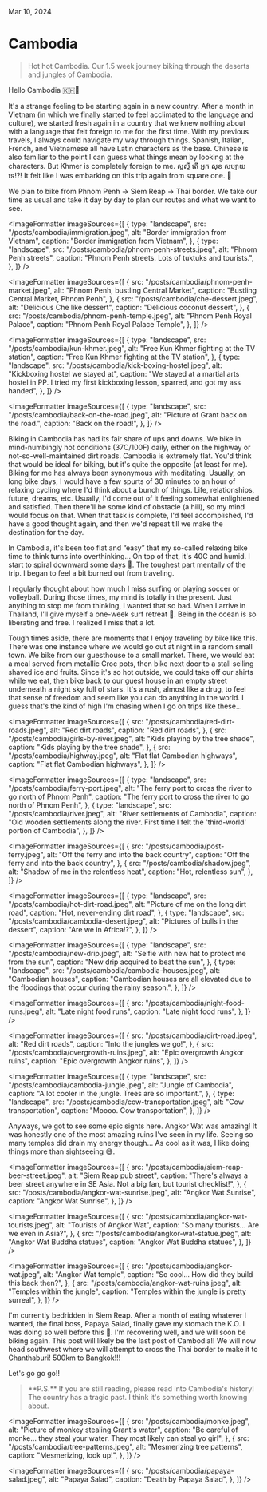 
Mar 10, 2024

# Cambodia

<BlockQuote>
  Hot hot Cambodia. Our 1.5 week journey biking through the deserts and jungles
  of Cambodia.
</BlockQuote>

<HeroImage
  src="/posts/cambodia/not-quite-angkor-wat.jpeg"
  alt="Bakong Temple on the way to Siem Reap"
  caption="Bakong Temple on the way to Siem Reap"
/>

Hello Cambodia 🇰🇭👋

It's a strange feeling to be starting again in a new country. After a month in Vietnam (in which we finally started to feel acclimated to the language and culture), we started fresh again in a country that we knew nothing about with a language that felt foreign to me for the first time. With my previous travels, I always could navigate my way through things. Spanish, Italian, French, and Vietnamese all have Latin characters as the base. Chinese is also familiar to the point I can guess what things mean by looking at the characters. But Khmer is completely foreign to me. សួស្តី តើ អ្នក សុខ សប្បាយ ទេ!?! It felt like I was embarking on this trip again from square one. 🤣

We plan to bike from Phnom Penh -> Siem Reap -> Thai border. We take our time as usual and take it day by day to plan our routes and what we want to see.

<ImageFormatter
  imageSources={[
    {
      type: "landscape",
      src: "/posts/cambodia/immigration.jpeg",
      alt: "Border immigration from Vietnam",
      caption: "Border immigration from Vietnam",
    },
    {
      type: "landscape",
      src: "/posts/cambodia/phnom-penh-streets.jpeg",
      alt: "Phnom Penh streets",
      caption: "Phnom Penh streets. Lots of tuktuks and tourists.",
    },
  ]}
/>

<ImageFormatter
  imageSources={[
    {
      src: "/posts/cambodia/phnom-penh-market.jpeg",
      alt: "Phnom Penh, bustling Central Market",
      caption: "Bustling Central Market, Phnom Penh",
    },
    {
      src: "/posts/cambodia/che-dessert.jpeg",
      alt: "Delicious Che like dessert",
      caption: "Delicious coconut dessert",
    },
    {
      src: "/posts/cambodia/phnom-penh-temple.jpeg",
      alt: "Phnom Penh Royal Palace",
      caption: "Phnom Penh Royal Palace Temple",
    },
  ]}
/>

<ImageFormatter
  imageSources={[
    {
      type: "landscape",
      src: "/posts/cambodia/kun-khmer.jpeg",
      alt: "Free Kun Khmer fighting at the TV station",
      caption: "Free Kun Khmer fighting at the TV station",
    },
    {
      type: "landscape",
      src: "/posts/cambodia/kick-boxing-hostel.jpeg",
      alt: "Kickboxing hostel we stayed at",
      caption:
        "We stayed at a martial arts hostel in PP. I tried my first kickboxing lesson, sparred, and got my ass handed",
    },
  ]}
/>

<ImageFormatter
  imageSources={[
    {
      type: "landscape",
      src: "/posts/cambodia/back-on-the-road.jpeg",
      alt: "Picture of Grant back on the road.",
      caption: "Back on the road!",
    },
  ]}
/>

Biking in Cambodia has had its fair share of ups and downs. We bike in mind-numbingly hot conditions (37C/100F) daily, either on the highway or not-so-well-maintained dirt roads. Cambodia is extremely flat. You'd think that would be ideal for biking, but it's quite the opposite (at least for me). Biking for me has always been synonymous with meditating. Usually, on long bike days, I would have a few spurts of 30 minutes to an hour of relaxing cycling where I'd think about a bunch of things. Life, relationships, future, dreams, etc. Usually, I'd come out of it feeling somewhat enlightened and satisfied. Then there'll be some kind of obstacle (a hill), so my mind would focus on that. When that task is complete, I'd feel accomplished, I'd have a good thought again, and then we'd repeat till we make the destination for the day.

In Cambodia, it's been too flat and “easy” that my so-called relaxing bike time to think turns into overthinking… On top of that, it's 40C and humid. I start to spiral downward some days 🥲. The toughest part mentally of the trip. I began to feel a bit burned out from traveling.

I regularly thought about how much I miss surfing or playing soccer or volleyball. During those times, my mind is totally in the present. Just anything to stop me from thinking, I wanted that so bad. When I arrive in Thailand, I'll give myself a one-week surf retreat 🤣. Being in the ocean is so liberating and free. I realized I miss that a lot.

Tough times aside, there are moments that I enjoy traveling by bike like this. There was one instance where we would go out at night in a random small town. We bike from our guesthouse to a small market. There, we would eat a meal served from metallic Croc pots, then bike next door to a stall selling shaved ice and fruits. Since it's so hot outside, we could take off our shirts while we eat, then bike back to our guest house in an empty street underneath a night sky full of stars. It's a rush, almost like a drug, to feel that sense of freedom and seem like you can do anything in the world. I guess that's the kind of high I'm chasing when I go on trips like these…

<ImageFormatter
  imageSources={[
    {
      src: "/posts/cambodia/red-dirt-roads.jpeg",
      alt: "Red dirt roads",
      caption: "Red dirt roads",
    },
    {
      src: "/posts/cambodia/girls-by-river.jpeg",
      alt: "Kids playing by the tree shade",
      caption: "Kids playing by the tree shade",
    },
    {
      src: "/posts/cambodia/highway.jpeg",
      alt: "Flat flat Cambodian highways",
      caption: "Flat flat Cambodian highways",
    },
  ]}
/>

<ImageFormatter
  imageSources={[
    {
      type: "landscape",
      src: "/posts/cambodia/ferry-port.jpeg",
      alt: "The ferry port to cross the river to go north of Phnom Penh",
      caption: "The ferry port to cross the river to go north of Phnom Penh",
    },
    {
      type: "landscape",
      src: "/posts/cambodia/river.jpeg",
      alt: "River settlements of Cambodia",
      caption:
        "Old wooden settlements along the river. First time I felt the 'third-world' portion of Cambodia",
    },
  ]}
/>

<ImageFormatter
  imageSources={[
    {
      src: "/posts/cambodia/post-ferry.jpeg",
      alt: "Off the ferry and into the back country",
      caption: "Off the ferry and into the back country",
    },
    {
      src: "/posts/cambodia/shadow.jpeg",
      alt: "Shadow of me in the relentless heat",
      caption: "Hot, relentless sun",
    },
  ]}
/>

<ImageFormatter
  imageSources={[
    {
      type: "landscape",
      src: "/posts/cambodia/hot-dirt-road.jpeg",
      alt: "Picture of me on the long dirt road",
      caption: "Hot, never-ending dirt road",
    },
    {
      type: "landscape",
      src: "/posts/cambodia/cambodia-desert.jpeg",
      alt: "Pictures of bulls in the dessert",
      caption: "Are we in Africa!?",
    },
  ]}
/>

<ImageFormatter
  imageSources={[
    {
      type: "landscape",
      src: "/posts/cambodia/new-drip.jpeg",
      alt: "Selfie with new hat to protect me from the sun",
      caption: "New drip acquired to beat the sun",
    },
    {
      type: "landscape",
      src: "/posts/cambodia/cambodia-houses.jpeg",
      alt: "Cambodian houses",
      caption:
        "Cambodian houses are all elevated due to the floodings that occur during the rainy season.",
    },
  ]}
/>

<ImageFormatter
  imageSources={[
    {
      src: "/posts/cambodia/night-food-runs.jpeg",
      alt: "Late night food runs",
      caption: "Late night food runs",
    },
  ]}
/>

<ImageFormatter
  imageSources={[
    {
      src: "/posts/cambodia/dirt-road.jpeg",
      alt: "Red dirt roads",
      caption: "Into the jungles we go!",
    },
    {
      src: "/posts/cambodia/overgrowth-ruins.jpeg",
      alt: "Epic overgrowth Angkor ruins",
      caption: "Epic overgrowth Angkor ruins",
    },
  ]}
/>

<ImageFormatter
  imageSources={[
    {
      type: "landscape",
      src: "/posts/cambodia/cambodia-jungle.jpeg",
      alt: "Jungle of Cambodia",
      caption: "A lot cooler in the jungle. Trees are so important.",
    },
    {
      type: "landscape",
      src: "/posts/cambodia/cow-transportation.jpeg",
      alt: "Cow transportation",
      caption: "Moooo. Cow transportation",
    },
  ]}
/>

Anyways, we got to see some epic sights here. Angkor Wat was amazing! It was honestly one of the most amazing ruins I've seen in my life. Seeing so many temples did drain my energy though… As cool as it was, I like doing things more than sightseeing 😅.

<ImageFormatter
  imageSources={[
    {
      src: "/posts/cambodia/siem-reap-beer-street.jpeg",
      alt: "Siem Reap pub street",
      caption:
        "There's always a beer street anywhere in SE Asia. Not a big fan, but tourist checklist!",
    },
    {
      src: "/posts/cambodia/angkor-wat-sunrise.jpeg",
      alt: "Angkor Wat Sunrise",
      caption: "Angkor Wat Sunrise",
    },
  ]}
/>

<ImageFormatter
  imageSources={[
    {
      src: "/posts/cambodia/angkor-wat-tourists.jpeg",
      alt: "Tourists of Angkor Wat",
      caption: "So many tourists... Are we even in Asia?",
    },
    {
      src: "/posts/cambodia/angkor-wat-statue.jpeg",
      alt: "Angkor Wat Buddha statues",
      caption: "Angkor Wat Buddha statues",
    },
  ]}
/>

<ImageFormatter
  imageSources={[
    {
      src: "/posts/cambodia/angkor-wat.jpeg",
      alt: "Angkor Wat temple",
      caption: "So cool... How did they build this back then?",
    },
    {
      src: "/posts/cambodia/angkor-wat-ruins.jpeg",
      alt: "Temples within the jungle",
      caption: "Temples within the jungle is pretty surreal",
    },
  ]}
/>

I'm currently bedridden in Siem Reap. After a month of eating whatever I wanted, the final boss, Papaya Salad, finally gave my stomach the K.O. I was doing so well before this 🥲. I'm recovering well, and we will soon be biking again. This post will likely be the last post of Cambodia!! We will now head southwest where we will attempt to cross the Thai border to make it to Chanthaburi! 500km to Bangkok!!!

Let's go go go!!

<BlockQuote>
  **P.S.** If you are still reading, please read into Cambodia's history! The
  country has a tragic past. I think it's something worth knowing about.
</BlockQuote>

<ImageFormatter
  imageSources={[
    {
      src: "/posts/cambodia/monke.jpeg",
      alt: "Picture of monkey stealing Grant's water",
      caption:
        "Be careful of monke… they steal your water. They most likely can steal yo girl",
    },
    {
      src: "/posts/cambodia/tree-patterns.jpeg",
      alt: "Mesmerizing tree patterns",
      caption: "Mesmerizing, look up!",
    },
  ]}
/>

<ImageFormatter
  imageSources={[
    {
      src: "/posts/cambodia/papaya-salad.jpeg",
      alt: "Papaya Salad",
      caption: "Death by Papaya Salad",
    },
  ]}
/>
